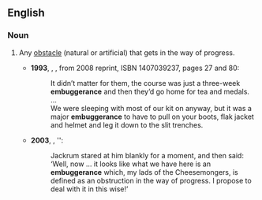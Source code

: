 ==English==

===Noun===
{{en-noun}}

# {{context|British|military|slang|lang=en}} Any [[obstacle]] (natural or artificial) that gets in the way of progress.
#* '''1993''', {{w|Andy McNab}}, ''{{w|Bravo Two Zero (novel)|Bravo Two Zero}}'', from 2008 reprint, ISBN 1407039237, pages&nbsp;27 and&nbsp;80:
#*: It didn’t matter for them, the course was just a three-week '''embuggerance''' and then they’d go home for tea and medals.<br>…<br>We were sleeping with most of our kit on anyway, but it was a major '''embuggerance''' to have to pull on your boots, flak jacket and helmet and leg it down to the slit trenches.
#* '''2003''', {{w|Terry Pratchett}}, ''{{w|Monstrous Regiment (novel)|Monstrous Regiment}}:
#*: Jackrum stared at him blankly for a moment, and then said: ‘Well, now … it looks like what we have here is an '''embuggerance''' which, my lads of the Cheesemongers, is defined as an obstruction in the way of progress. I propose to deal with it in this wise!’